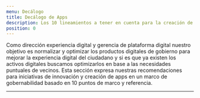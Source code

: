 ```yaml
---
menu: Decálogo
title: Decálogo de Apps
description: Los 10 lineamientos a tener en cuenta para la creación de aplicaciones móviles del GCBA.
position: 0
---
```


Como dirección experiencia digital y gerencia de plataforma digital nuestro objetivo es normalizar 
y optimizar los productos digitales de gobierno para mejorar la experiencia digital del ciudadano 
y si es que ya existen los activos digitales buscamos optimizarlos en base a las necesidades puntuales de vecinos. 
Esta sección expresa nuestras recomendaciones para iniciativas de innovación 
y creación de apps en un marco de gobernabilidad basado en 10 puntos de marco y referencia.

---